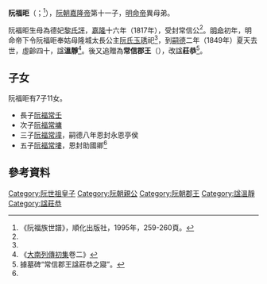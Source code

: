 '''阮福昛'''（{{vie|v='''Nguyễn Phúc Cự'''|hn=阮福昛}}；{{bd|1810年|10月2日|1849年|8月11日|catIdx=R阮}}<ref>《阮福族世譜》，順化出版社，1995年，259-260頁。</ref>），[[阮朝|阮朝]][[嘉隆帝|嘉隆帝]]第十一子，[[明命帝|明命帝]]異母弟。

阮福昛生母為德妃[[黎氏評|黎氏評]]，[[嘉隆|嘉隆]]十六年（1817年），受封常信公<ref name=sat/>。[[明命|明命]]初年，明命帝下令阮福昛奉姑母隆城太長公主[[阮氏玉琇|阮氏玉琇]]祀<ref name=sat/>，到[[嗣德|嗣德]]二年（1849年）夏天去世，虛齡四十，諡'''溫靜'''<ref name=sat>《[[大南實錄|大南列傳初集]]卷二》</ref>。後又追贈為'''常信郡王'''（{{vie|v='''Thường Tín Quận Vương'''|hn=常信郡王}}），改諡'''莊恭'''<ref>據墓碑“常信郡王諡莊恭之寢”。</ref>。

==子女==
阮福昛有7子11女。
*長子[[阮福常壬|阮福常壬]]
*次子[[阮福常墉|阮福常墉]]
*三子[[阮福常墥|阮福常墥]]，嗣德八年恩封永恩亭侯
*五子[[阮福常塿|阮福常塿]]，恩封助國卿<ref name=sat/>

==參考資料==
{{reflist}}
{{阮世祖子女}}
[[Category:阮世祖皇子|Category:阮世祖皇子]]
[[Category:阮朝親公|Category:阮朝親公]]
[[Category:阮朝郡王|Category:阮朝郡王]]
[[Category:諡溫靜|Category:諡溫靜]]
[[Category:諡莊恭|Category:諡莊恭]]